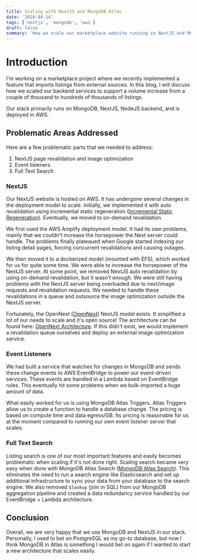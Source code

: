 ```yaml
---
title: Scaling with NextJS and MongoDB Atlas
date: '2024-04-14'
tags: ['nextjs', 'mongodb', 'aws']
draft: false
summary: 'How we scale our marketplace website running in NextJS and MongoDB'
---
```


# Introduction

I'm working on a marketplace project where we recently implemented a feature that imports listings from external sources. In this blog, I will discuss how we scaled our backend services to support a volume increase from a couple of thousand to hundreds of thousands of listings.

Our stack primarily runs on MongoDB, NextJS, NodeJS backend, and is deployed in AWS.

## Problematic Areas Addressed

Here are a few problematic parts that we needed to address:

1. NextJS page revalidation and image optimization
2. Event listeners
3. Full Text Search

### NextJS

Our NextJS website is hosted on AWS. It has undergone several changes in the deployment model to scale. Initially, we implemented it with auto revalidation using incremental static regeneration ([Incremental Static Regeneration](https://nextjs.org/docs/pages/building-your-application/data-fetching/incremental-static-regeneration)). Eventually, we moved to on-demand revalidation.

We first used the AWS Amplify deployment model. It had its own problems, mainly that we couldn't increase the horsepower the Next server could handle. The problems finally plateaued when Google started indexing our listing detail pages, forcing concurrent revalidations and causing outages.

We then moved it to a dockerized model (mounted with EFS), which worked for us for quite some time. We were able to increase the horsepower of the NextJS server. At some point, we removed NextJS auto revalidation by using on-demand revalidation, but it wasn't enough. We were still having problems with the NextJS server being overloaded due to next/image requests and revalidation requests. We needed to handle these revalidations in a queue and outsource the image optimization outside the NextJS server.

Fortunately, the OpenNext ([OpenNext](https://open-next.js.org/)) NextJS model exists. It simplified a lot of our needs to scale and it's open source! The architecture can be found here: [OpenNext Architecture](https://open-next.js.org/inner_workings/architecture). If this didn't exist, we would implement a revalidation queue ourselves and deploy an external image optimization service.

### Event Listeners

We had built a service that watches for changes in MongoDB and sends these change events to AWS EventBridge to power our event-driven services. These events are handled in a Lambda based on EventBridge rules. This eventually hit some problems when we bulk-imported a huge amount of data.

What easily worked for us is using MongoDB Atlas Triggers. Atlas Triggers allow us to create a function to handle a database change. The pricing is based on compute time and data egress/GB. Its pricing is reasonable for us at the moment compared to running our own event listener server that scales.

### Full Text Search

Listing search is one of our most important features and easily becomes problematic when scaling if it's not done right. Scaling search became very easy when done with MongoDB Atlas Search ([MongoDB Atlas Search](https://www.mongodb.com/atlas/search)). This eliminates the need to run a search engine like Elasticsearch and set up additional infrastructure to sync your data from your database to the search engine. We also removed `$lookup` (join in SQL) from our MongoDB aggregation pipeline and created a data redundancy service handled by our EventBridge + Lambda architecture.

## Conclusion

Overall, we are very happy that we use MongoDB and NextJS in our stack. Personally, I used to bet on PostgreSQL as my go-to database, but now I think MongoDB in Atlas is something I would bet on again if I wanted to start a new architecture that scales easily.
